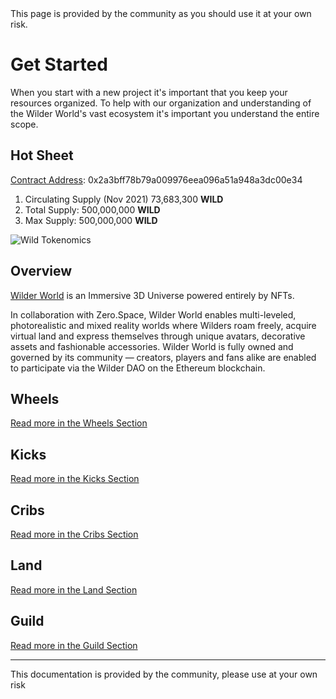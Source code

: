 
<Callout type="warning" emoji="⚠️">
  This page is provided by the community as you should use it at your own risk.
</Callout>

# Get Started

When you start with a new project it's important that you keep your resources organized.
To help with our organization and understanding of the Wilder World's vast ecosystem it's important you understand the entire scope.

## Hot Sheet

[Contract Address](https://etherscan.io/token/0x2a3bff78b79a009976eea096a51a948a3dc00e34): 0x2a3bff78b79a009976eea096a51a948a3dc00e34

1. Circulating Supply (Nov 2021) 73,683,300 **WILD**
1. Total Supply: 500,000,000 **WILD**
1. Max Supply: 500,000,000 **WILD**

<Bleed>![Wild Tokenomics](../public/wilder-tokenomics.jpg)</Bleed>


## Overview

[Wilder World](https://wilderworld.com) is an Immersive 3D Universe powered entirely by NFTs.

In collaboration with Zero.Space, Wilder World enables multi-leveled, photorealistic and mixed reality worlds where Wilders roam freely, acquire virtual land and express themselves through unique avatars, decorative assets and fashionable accessories. 
Wilder World is fully owned and governed by its community — creators, players and fans alike are enabled to participate via the Wilder DAO on the Ethereum blockchain.

## Wheels

[Read more in the Wheels Section](/wheels/about)

## Kicks

[Read more in the Kicks Section](/kicks/about)

## Cribs

[Read more in the Cribs Section](/cribs/about)

## Land

[Read more in the Land Section](/land/about)

## Guild

[Read more in the Guild Section](/guild/about)

---

<span id="sidebar-and-anchor-links" />
<Callout>
  This documentation is provided by the community, please use at your own risk
</Callout>
